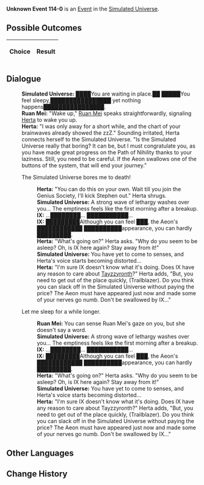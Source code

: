 {{Simulated Universe Event Infobox
|title         = Unknown Event 114-0
|image         = Random Event undefined.png
|type          =
|domains_su    = 
|domains_ext   = 
|domains_swarm = 
|domains_gng   = 
|requirements  =
|prev          = 
|next          = 
|indexRewards  =
|characters    = Herta;Ruan Mei;Tayzzyronth
}}
'''Unknown Event 114-0''' is an [[Simulated Universe/Events|Event]] in the [[Simulated Universe]].

==Possible Outcomes==
{| class="article-table"
!Choice
!Result

|}

<!--
==Gameplay Notes==

-->
==Dialogue==
{{Dialogue Start}}
:'''Simulated Universe:''' ████You are waiting in place.██ █████You feel sleepy,████████████████ yet nothing happens████████████████.
:'''Ruan Mei:''' "Wake up," [[Ruan Mei]] speaks straightforwardly, signaling [[Herta]] to wake you up.
:'''Herta:''' "I was only away for a short while, and the chart of your brainwaves already showed the zzZ." Sounding irritated, Herta connects herself to the Simulated Universe. "Is the Simulated Universe really that boring? It can be, but I must congratulate you, as you have made great progress on the Path of Nihility thanks to your laziness. Still, you need to be careful. If the Aeon swallows one of the buttons of the system, that will end your journey."
:{{DIcon|Arrow}} The Simulated Universe bores me to death!
::'''Herta:''' "You can do this on your own. Wait till you join the Genius Society, I'll kick Stephen out." Herta shrugs.
::'''Simulated Universe:''' A strong wave of lethargy washes over you... The emptiness feels like the first morning after a breakup.
::'''IX:''' ...████████... ███████████...
::'''IX:''' █████████Although you can feel ███, the Aeon's ████████████ ██████████appearance, you can hardly █████████.
::'''Herta:''' "What's going on?" Herta asks. "Why do you seem to be asleep? Oh, is IX here again? Stay away from it!"
::'''Simulated Universe:''' You have yet to come to senses, and Herta's voice starts becoming distorted...
::'''Herta:''' "I'm sure IX doesn't know what it's doing. Does IX have any reason to care about [[Tayzzyronth]]?" Herta adds, "But, you need to get out of the place quickly, (Trailblazer). Do you think you can slack off in the Simulated Universe without paying the price? The Aeon must have appeared just now and made some of your nerves go numb. Don't be swallowed by IX..."
:{{DIcon|Arrow}} Let me sleep for a while longer.
::'''Ruan Mei:''' You can sense Ruan Mei's gaze on you, but she doesn't say a word.
::'''Simulated Universe:''' A strong wave of lethargy washes over you... The emptiness feels like the first morning after a breakup.
::'''IX:''' ...████████... ███████████...
::'''IX:''' █████████Although you can feel ███, the Aeon's ████████████ ██████████appearance, you can hardly █████████.
::'''Herta:''' "What's going on?" Herta asks. "Why do you seem to be asleep? Oh, is IX here again? Stay away from it!"
::'''Simulated Universe:''' You have yet to come to senses, and Herta's voice starts becoming distorted...
::'''Herta:''' "I'm sure IX doesn't know what it's doing. Does IX have any reason to care about Tayzzyronth?" Herta adds, "But, you need to get out of the place quickly, (Trailblazer). Do you think you can slack off in the Simulated Universe without paying the price? The Aeon must have appeared just now and made some of your nerves go numb. Don't be swallowed by IX..."
{{Dialogue End}}

==Other Languages==
{{Other Languages
|zhs   = undefined
|zht   = undefined
|ja    = undefined
|ko    = undefined
|es    = undefined
|fr    = undefined
|ru    = undefined
|th    = undefined
|vi    = undefined
|de    = undefined
|id    = undefined
|pt    = undefined
}}

==Change History==
{{Change History|1.0}}
